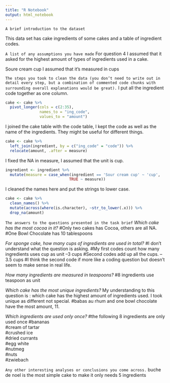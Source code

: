 ```yaml
---
title: "R Notebook"
output: html_notebook
---
```


```A brief introduction to the dataset```

This data set has cake ingredients of some cakes and a table of ingredient
codes. 

```A list of any assumptions you have made```
For question 4 I assumed that it asked for the highest amount of types of 
ingredients used in a cake.

Soure cream cup I assumed that it's measured in cups 

```The steps you took to clean the data (you don’t need to write out in detail every step, but a combination of commented code chunks with surrounding overall explanations would be great).```
I put all the ingredient code together as one column. 
```r
cake <- cake %>% 
  pivot_longer(cols = c(2:35), 
               names_to = "ing_code",
               values_to = "amount")
```
I joined the cake table with the code table, I kept the code as well as the name 
of the ingredients. They might be useful for different things. 
```r
cake <- cake %>% 
  left_join(ingredient, by = c("ing_code" = "code")) %>% 
  relocate(amount, .after = measure)
```
I fixed the NA in measure, I assumed that the unit is cup. 
```r
ingredient <- ingredient %>% 
  mutate(measure = case_when(ingredient == 'Sour cream cup' ~ 'cup',
                            TRUE ~ measure))
```

I cleaned the names here and put the strings to lower case.
```r
cake <- cake %>% 
  clean_names() %>% 
  mutate(across(where(is.character), ~str_to_lower(.x))) %>% 
  drop_na(amount)
```


```The answers to the questions presented in the task brief```
_Which cake has the most cocoa in it?_
#Only two cakes has Cocoa, others are all NA.
#One Bowl Chocolate has 10 tablespoons 

_For sponge cake, how many cups of ingredients are used in total?_
#I don't understand what the question is asking. 
#My first codes count how many ingredients uses cup as unit 
--3 cups
#Second codes add up all the cups.
--3.5 cups 
#I think the second code if more like a coding question but doesn't seem
to make sense in real life.

_How many ingredients are measured in teaspoons?_
#8 ingredients use teaspoon as unit 

_Which cake has the most unique ingredients?_
My understanding to this question is : which cake has the highest
amount of ingredients used. I took unique as different not special. 
#babas au rhum  and one bowl chocolate have the most amount, 11.

_Which ingredients are used only once?_
#the following 8 ingredients are only used once
#bananas				
#cream of tartar				
#crushed ice				
#dried currants				
#egg white				
#nutmeg				
#nuts				
#zwiebach

```Any other interesting analyses or conclusions you come across.```
buche de noel	is the most simple cake to make it only needs 5 ingredients 	